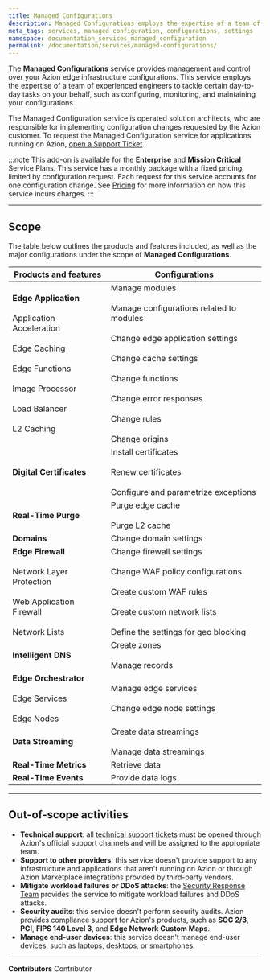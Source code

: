 ```yaml
---
title: Managed Configurations
description: Managed Configurations employs the expertise of a team of experienced engineers to tackle certain day-to-day tasks on your behalf, such as configuring, monitoring, and maintaining your configurations.
meta_tags: services, managed configuration, configurations, settings
namespace: documentation_services_managed_configuration
permalink: /documentation/services/managed-configurations/
---
```


The **Managed Configurations** service provides management and control over your Azion edge infrastructure configurations. This service employs the expertise of a team of experienced engineers to tackle certain day-to-day tasks on your behalf, such as configuring, monitoring, and maintaining your configurations.

The Managed Configuration service is operated solution architects, who are responsible for implementing configuration changes requested by the Azion customer. To request the Managed Configuration service for applications running on Azion, [open a Support Ticket](https://tickets.azion.com/). 

:::note
This add-on is available for the **Enterprise** and **Mission Critical** Service Plans. This service has a monthly package with a fixed pricing, limited by configuration request. Each request for this service accounts for one configuration change. See [Pricing](https://www.azion.com/en/pricing/) for more information on how this service incurs charges.
:::

---

## Scope

The table below outlines the products and features included, as well as the major configurations under the scope of **Managed Configurations**.

| Products and features | Configurations |
| --- | --- |
| **Edge Application**<br></br>Application Acceleration <br></br>Edge Caching<br></br>Edge Functions<br></br>Image Processor<br></br>Load Balancer<br></br>L2 Caching | Manage modules <br></br>Manage configurations related to modules<br></br>Change edge application settings<br></br>Change cache settings<br></br>Change functions<br></br>Change error responses<br></br>Change rules<br></br>Change origins |
| **Digital Certificates** | Install certificates<br></br>Renew certificates<br></br>Configure and parametrize exceptions |
| **Real-Time Purge** | Purge edge cache<br></br>Purge L2 cache |
| **Domains** | Change domain settings |
| **Edge Firewall**<br></br>Network Layer Protection<br></br>Web Application Firewall<br></br>Network Lists | Change firewall settings<br></br>Change WAF policy configurations<br></br>Create custom WAF rules<br></br>Create custom network lists<br></br>Define the settings for geo blocking |
| **Intelligent DNS** | Create zones<br></br>Manage records | 
| **Edge Orchestrator**<br></br>Edge Services<br></br>Edge Nodes | Manage edge services <br></br>Change edge node settings |
| **Data Streaming** | Create data streamings<br></br>Manage data streamings |
| **Real-Time Metrics** | Retrieve data |
| **Real-Time Events** | Provide data logs |

---

## Out-of-scope activities

- **Technical support**: all [technical support tickets](/en/documentation/products/guides/open-tickets/) must be opened through Azion's official support channels and will be assigned to the appropriate team.
- **Support to other providers**: this service doesn't provide support to any infrastructure and applications that aren't running on Azion or through Azion Marketplace integrations provided by third-party vendors.
- **Mitigate workload failures or DDoS attacks**: the [Security Response Team](/en/documentation/services/security-response-team/) provides the service to mitigate workload failures and DDoS attacks.
- **Security audits**: this service doesn't perform security audits. Azion provides compliance support for Azion's products, such as **SOC 2/3**, **PCI**, **FIPS 140 Level 3**, and **Edge Network Custom Maps**.
- **Manage end-user devices**: this service doesn't manage end-user devices, such as laptops, desktops, or smartphones.


---


**Contributors** <ContributorList>Contributor</ContributorList>
